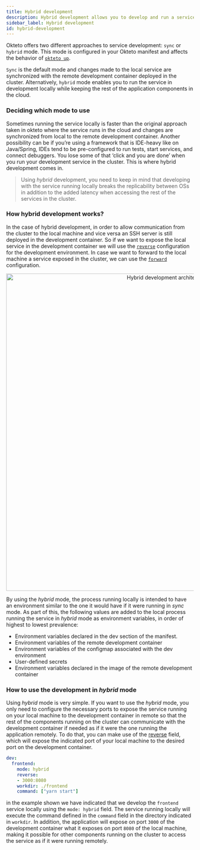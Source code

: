 ```yaml
---
title: Hybrid development
description: Hybrid development allows you to develop and run a service locally while the other components of your app run in the cloud.
sidebar_label: Hybrid development
id: hybrid-development
---
```



Okteto offers two different approaches to service development: `sync` or `hybrid` mode. This mode is configured in your Okteto manifest and affects the behavior of [`okteto up`](/reference/cli/#up).

`Sync` is the default mode and changes made to the local service are synchronized with the remote development container deployed in the cluster. Alternatively, `hybrid` mode enables you to run the service in development locally while keeping the rest of the application components in the cloud.

### Deciding which mode to use

Sometimes running the service locally is faster than the original approach taken in okteto where the service runs in the cloud and changes are synchronized from local to the remote development container. Another possibility can be if you’re using a framework that is IDE-heavy like on Java/Spring, IDEs tend to be pre-configured to run tests, start services, and connect debuggers. You lose some of that ‘click and you are done’ when you  run your development service in the cluster. This is where hybrid development comes in.

> Using *hybrid* development, you need to keep in mind that developing with the service running locally breaks the replicability between OSs in addition to the added latency when accessing the rest of the services in the cluster. 

### How hybrid development works? 
In the case of hybrid development, in order to allow communication from the cluster to the local machine and vice versa an SSH server is still deployed in the development container. So if we want to expose the local service in the development container we will use the [`reverse`](/reference/okteto-manifest.mdx/#reverse-string-optional) configuration for the development environment. In case we want to forward to the local machine a service exposed in the cluster, we can use the [`forward`](/reference/okteto-manifest.mdx/#forward-string-optional) configuration.

<p align="center">
  <Image
    src={require("@site/static/img/hybrid-development-arch.png").default}
    alt="Hybrid development architecture"
    width="850"
  />
</p>

By using the *hybrid* mode, the process running locally is intended to have an environment similar to the one it would have if it were running in *sync* mode. As part of this, the following values are added to the local process running the service in *hybrid* mode as environment variables, in order of highest to lowest prevalence:
- Environment variables declared in the dev section of the manifest.
- Environment variables of the remote development container
- Environment variables of the configmap associated with the dev environment
- User-defined secrets
- Environment variables declared in the image of the remote development container

### How to use the development in *hybrid* mode

Using *hybrid* mode is very simple. If you want to use the *hybrid* mode, you only need to configure the necessary ports to expose the service running on your local machine to the development container in remote so that the rest of the components running on the cluster can communicate with the development container if needed as if it were the one running the application remotely. To do that, you can make use of the [reverse](reference/manifest/#reverse-string-optional) field, which will expose the indicated port of your local machine to the desired port on the development container.

```yaml
dev:
  frontend:
    mode: hybrid
    reverse: 
    - 3000:8080
    workdir: ./frontend
    command: ["yarn start"]
```

in the example shown we have indicated that we develop the `frontend` service locally using the `mode: hybrid` field.  The service running locally will execute the command defined in the `command` field in the directory indicated in `workdir`. In addition, the application will expose on port `3000` of the development container what it exposes on port `8080` of the local machine, making it possible for other components running on the cluster to access the service as if it were running remotely.
